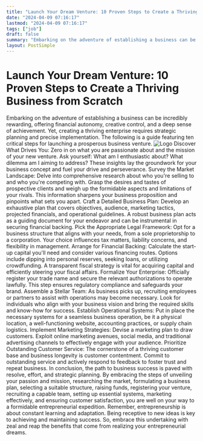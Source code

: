 ```yaml
---
title: "Launch Your Dream Venture: 10 Proven Steps to Create a Thriving Business from Scratch"
date: "2024-04-09 07:16:17"
lastmod: "2024-04-09 07:16:17"
tags: ["job"]
draft: false
summary: "Embarking on the adventure of establishing a business can be incredibly rewarding, offering financial autonomy, creative control, and a deep sense of achievement. Yet, creating a thriving enterprise requires strategic planning and precise implementation. The following is a guide featuring ten critical steps for launching a prosperous business venture."
layout: PostSimple
---
```

# Launch Your Dream Venture: 10 Proven Steps to Create a Thriving Business from Scratch
Embarking on the adventure of establishing a business can be incredibly rewarding, offering financial autonomy, creative control, and a deep sense of achievement. Yet, creating a thriving enterprise requires strategic planning and precise implementation. The following is a guide featuring ten critical steps for launching a prosperous business venture.
<img alt="Logo" src="https://cdn.seniorsselection.com/src_image/ef5940c4985f48e19be95fbbad6d352d.webp"/>
Discover What Drives You:
Zero in on what you are passionate about and the mission of your new venture. Ask yourself: What am I enthusiastic about? What dilemma am I aiming to address? These insights lay the groundwork for your business concept and fuel your drive and perseverance.
Survey the Market Landscape:
Delve into comprehensive research about who you're selling to and who you're competing with. Grasp the desires and tastes of prospective clients and weigh up the formidable aspects and limitations of your rivals. This information sharpens your business proposition and pinpoints what sets you apart.
Craft a Detailed Business Plan:
Develop an exhaustive plan that covers objectives, audience, marketing tactics, projected financials, and operational guidelines. A robust business plan acts as a guiding document for your endeavor and can be instrumental in securing financial backing.
Pick the Appropriate Legal Framework:
Opt for a business structure that aligns with your needs, from a sole proprietorship to a corporation. Your choice influences tax matters, liability concerns, and flexibility in management.
Arrange for Financial Backing:
Calculate the start-up capital you'll need and consider various financing routes. Options include dipping into personal reserves, seeking loans, or utilizing crowdfunding. A transparent fiscal strategy is vital for acquiring capital and efficiently steering your fiscal affairs.
Formalize Your Enterprise:
Officially register your trade name and secure the relevant authorizations to operate lawfully. This step ensures regulatory compliance and safeguards your brand.
Assemble a Stellar Team:
As business picks up, recruiting employees or partners to assist with operations may become necessary. Look for individuals who align with your business vision and bring the required skills and know-how for success.
Establish Operational Systems:
Put in place the necessary systems for a seamless business operation, be it a physical location, a well-functioning website, accounting practices, or supply chain logistics.
Implement Marketing Strategies:
Devise a marketing plan to draw customers. Exploit online marketing avenues, social media, and traditional advertising channels to effectively engage with your audience.
Prioritize Outstanding Customer Service:
The cornerstone of a thriving customer base and business longevity is customer contentment. Commit to outstanding service and actively respond to feedback to foster trust and repeat business.
In conclusion, the path to business success is paved with resolve, effort, and strategic planning. By embracing the steps of unveiling your passion and mission, researching the market, formulating a business plan, selecting a suitable structure, raising funds, registering your venture, recruiting a capable team, setting up essential systems, marketing effectively, and ensuring customer satisfaction, you are well on your way to a formidable entrepreneurial expedition. Remember, entrepreneurship is about constant learning and adaptation. Being receptive to new ideas is key to achieving and maintaining success. So, embrace this undertaking with zeal and reap the benefits that come from realizing your entrepreneurial dreams.
        